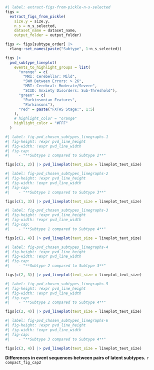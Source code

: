 ```r
#| label: extract-figs-from-pickle-n-s-selected
figs =
  extract_figs_from_pickle(
    size.y = size.y,
    n_s = n_s_selected,
    dataset_name = dataset_name,
    output_folder = output_folder)

figs <- figs[subtype_order] |>   
  rlang::set_names(paste("Subtype", 1:n_s_selected))
```

::: {#suppfig-pvd_chosen_subtypes_bumpplot}

```r
figs |> 
  pvd_subtype_lineplot(
    events_to_highlight_groups = list(
      "orange" = c(
        "MRI: Cerebellar: Mild",
        "SWM Between Errors: > 26",
        "MRI: Cerebral: Moderate/Severe",
        "SCID: Anxiety Disorders: Sub-Threshold"),
      "green" = c(
        "Parkinsonian Features",
        "Parkinsons"),
      "red" = paste("FXTAS Stage:", 1:5)
    ),
    # highlight_color = "orange"
    highlight_color = "#FFF"
  )
```


:::


::: {#suppfig-pvd_chosen_subtypes_linegraphs}

```r
#| label: fig-pvd_chosen_subtypes_linegraphs-1
#| fig-height: !expr pvd_line_height
#| fig-width: !expr pvd_line_width
#| fig-cap:
#|    - "**Subtype 1 compared to Subtype 2**"

figs[c(1, 2)] |> pvd_lineplot(text_size = lineplot_text_size)

```


```r
#| label: fig-pvd_chosen_subtypes_linegraphs-2
#| fig-height: !expr pvd_line_height
#| fig-width: !expr pvd_line_width
#| fig-cap:
#|    - "**Subtype 1 compared to Subtype 3**"

figs[c(1, 3)] |> pvd_lineplot(text_size = lineplot_text_size)

```


```r
#| label: fig-pvd_chosen_subtypes_linegraphs-3
#| fig-height: !expr pvd_line_height
#| fig-width: !expr pvd_line_width
#| fig-cap:
#|    - "**Subtype 1 compared to Subtype 4**"

figs[c(1, 4)] |> pvd_lineplot(text_size = lineplot_text_size)

```

```r
#| label: fig-pvd_chosen_subtypes_linegraphs-4
#| fig-height: !expr pvd_line_height
#| fig-width: !expr pvd_line_width
#| fig-cap:
#|    - "**Subtype 2 compared to Subtype 3**"

figs[c(2, 3)] |> pvd_lineplot(text_size = lineplot_text_size)

```


```r
#| label: fig-pvd_chosen_subtypes_linegraphs-5
#| fig-height: !expr pvd_line_height
#| fig-width: !expr pvd_line_width
#| fig-cap:
#|    - "**Subtype 2 compared to Subtype 4**"

figs[c(2, 4)] |> pvd_lineplot(text_size = lineplot_text_size)

```

```r
#| label: fig-pvd_chosen_subtypes_linegraphs-6
#| fig-height: !expr pvd_line_height
#| fig-width: !expr pvd_line_width
#| fig-cap:
#|    - "**Subtype 3 compared to Subtype 4**"

figs[c(3, 4)] |> pvd_lineplot(text_size = lineplot_text_size)

```

**Differences in event sequences between pairs of latent subtypes.**
`r compact_fig_cap2`

:::
